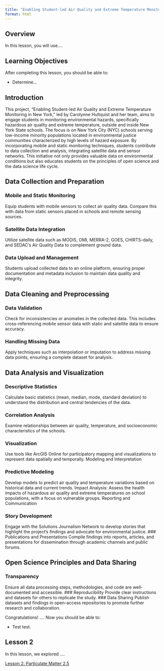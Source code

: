 ```yaml
---
title: "Enabling Student-led Air Quality and Extreme Temperature Monitoring in New York"
format: html
---
```


## Overview

In this lesson, you will use....

## Learning Objectives

After completing this lesson, you should be able to:

- Determine...

## Introduction

This project, "Enabling Student-led Air Quality and Extreme Temperature Monitoring in New York," led by Carolynne Hultquist and her team, aims to engage students in monitoring environmental hazards, specifically hazardous air quality and extreme temperature, outside and inside New York State schools. The focus is on New York City (NYC) schools serving low-income minority populations located in environmental justice communities characterized by high levels of hazard exposure. By incorporating mobile and static monitoring techniques, students contribute to data collection and analysis, integrating satellite data and sensor networks. This initiative not only provides valuable data on environmental conditions but also educates students on the principles of open science and the data science life cycle.


## Data Collection and Preparation


### Mobile and Static Monitoring 
Equip students with mobile sensors to collect air quality data. Compare this with data from static sensors placed in schools and remote sensing sources.

### Satellite Data Integration 
Utilize satellite data such as MODIS, OMI, MERRA-2, GOES, CHIRTS-daily, and SEDAC’s Air Quality Data to complement ground data.

### Data Upload and Management
Students upload collected data to an online platform, ensuring proper documentation and metadata inclusion to maintain data quality and integrity.

## Data Cleaning and Preprocessing

### Data Validation
Check for inconsistencies or anomalies in the collected data. This includes cross-referencing mobile sensor data with static and satellite data to ensure accuracy.

### Handling Missing Data
Apply techniques such as interpolation or imputation to address missing data points, ensuring a complete dataset for analysis.

## Data Analysis and Visualization

### Descriptive Statistics
Calculate basic statistics (mean, median, mode, standard deviation) to understand the distribution and central tendencies of the data.

### Correlation Analysis
Examine relationships between air quality, temperature, and socioeconomic characteristics of the schools.

### Visualization
Use tools like ArcGIS Online for participatory mapping and visualizations to represent data spatially and temporally.
Modeling and Interpretation

### Predictive Modeling
Develop models to predict air quality and temperature variations based on historical data and current trends.
Impact Analysis: Assess the health impacts of hazardous air quality and extreme temperatures on school populations, with a focus on vulnerable groups.
Reporting and Communication

### Story Development
Engage with the Solutions Journalism Network to develop stories that highlight the project’s findings and advocate for environmental justice.
### Publications and Presentations
Compile findings into reports, articles, and presentations for dissemination through academic channels and public forums.

## Open Science Principles and Data Sharing

### Transparency
Ensure all data processing steps, methodologies, and code are well-documented and accessible.
### Reproducibility
Provide clear instructions and datasets for others to replicate the study.
### Data Sharing
Publish datasets and findings in open-access repositories to promote further research and collaboration.


Congratulations! .... Now you should be able to:

-   Test test. 

## Lesson 2 

In this lesson, we explored ....

[Lesson 2: Particulate Matter 2.5](){.btn .btn-primary .btn role="button"}